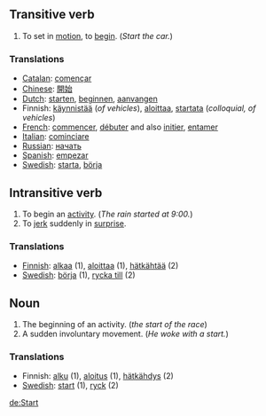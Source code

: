 ==Transitive verb==

#To set in [[motion]], to [[begin]].  (''Start the car.'')

===Translations===

*[[Catalan]]: [[començar]]
*[[Chinese]]: [[開始]]
*[[Dutch]]: [[starten]], [[beginnen]], [[aanvangen]]
*Finnish: [[käynnistää]] (''of vehicles''), [[aloittaa]], [[startata]] (''colloquial, of vehicles'')
*[[French]]: [[commencer]], [[débuter]] and also [[initier]], [[entamer]]  
*[[Italian]]: [[cominciare]]
*[[Russian]]: [[начать]]
*[[Spanish]]: [[empezar]]
*[[Swedish]]: [[starta]], [[börja]]

==Intransitive verb==

#To begin an [[activity]].  (''The rain started at 9:00.'')
#To [[jerk]] suddenly in [[surprise]]. 

===Translations===

*[[Finnish]]: [[alkaa]] (1), [[aloittaa]] (1), [[hätkähtää]] (2)
*[[Swedish]]: [[börja]] (1), [[rycka till]] (2)

==Noun==

#The beginning of an activity. (''the start of the race'')
#A sudden involuntary movement. (''He woke with a start.'')

===Translations===
*Finnish: [[alku]] (1), [[aloitus]] (1), [[hätkähdys]] (2)
*[[Swedish]]: [[start]] (1), [[ryck]] (2)

[[de:Start]]